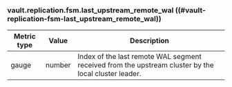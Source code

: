 ### vault.replication.fsm.last_upstream_remote_wal ((#vault-replication-fsm-last_upstream_remote_wal))

Metric type | Value   | Description
----------- | ------- | -----------
gauge       | number  | Index of the last remote WAL segment received from the upstream cluster by the local cluster leader.
